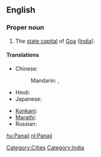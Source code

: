 ==English==
{{wikipedia}}

===Proper noun===
{{en-proper noun}}

# The [[state capital]] of [[Goa]] ([[India]]).

====Translations====
{{trans-top|capital of Goa, India}}
* Chinese:
*: Mandarin: {{t|cmn|帕納吉|sc=Hani}},  {{t|cmn|帕纳吉|tr=Pànàjí|sc=Hani}}
* Hindi: {{t|hi|पणजी|tr=paṇajī|xs=Hindi}}
* Japanese: {{t|ja|パナジ|tr=Panaji}}
{{trans-mid}}
* [[Konkani]]: {{tø|kok|पणजी}}
* [[Marathi]]: {{t|mr|पणजी|sc=Deva|xs=Marathi}}
* Russian: {{t|ru|Панаджи|m|tr=Panadži}}
{{trans-bottom}}


[[Category:Cities]]
[[Category:India]]

[[hu:Panaji]]
[[nl:Panaji]]